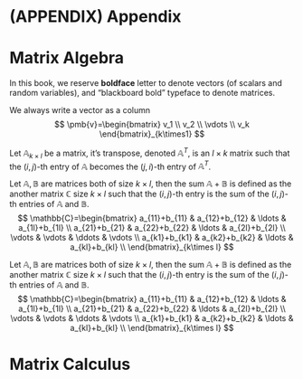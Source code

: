 # (APPENDIX) Appendix {-}

# Matrix Algebra
In this book, we reserve **boldface** letter to denote vectors (of scalars and random variables), and "blackboard bold" typeface to denote matrices. 

We always write a vector as a column
$$
\pmb{v}=\begin{bmatrix}
v_1 \\
v_2 \\
\vdots \\
v_k
\end{bmatrix}_{k\times1}
$$

:::{.definition name="Transpose of a Matrix" #mattrans}
Let $\mathbb{A}_{k\times l}$ be a matrix, it's  transpose, denoted $\mathbb{A}^T$, is an $l\times k$ matrix such that
the $(i,j)$-th entry of $\mathbb{A}$ becomes the $(j,i)$-th entry of $\mathbb{A}^T$.
:::


::: {.definition #matsum name="Sum of Matrices"}
  Let $\mathbb{A},\mathbb{B}$ are matrices both of size $k\times l$, then the sum $\mathbb{A}+\mathbb{B}$ is defined as the another matrix $\mathbb{C}$ size $k\times l$ such that the $(i,j)$-th entry is the sum of the $(i,j)$-th entries of $\mathbb A$ and $\mathbb B$. 
  $$
  \mathbb{C}=\begin{bmatrix}
  a_{11}+b_{11} & a_{12}+b_{12} & \ldots & a_{1l}+b_{1l} \\
  a_{21}+b_{21} & a_{22}+b_{22} & \ldots & a_{2l}+b_{2l} \\
  \vdots & \vdots & \ddots & \vdots \\
  a_{k1}+b_{k1} & a_{k2}+b_{k2} & \ldots & a_{kl}+b_{kl} \\
  \end{bmatrix}_{k\times l}
  $$

:::

::: {.definition #matprod name="Product of Matrices"}
  Let $\mathbb{A},\mathbb{B}$ are matrices both of size $k\times l$, then the sum $\mathbb{A}+\mathbb{B}$ is defined as the another matrix $\mathbb{C}$ size $k\times l$ such that the $(i,j)$-th entry is the sum of the $(i,j)$-th entries of $\mathbb A$ and $\mathbb B$. 
  $$
  \mathbb{C}=\begin{bmatrix}
  a_{11}+b_{11} & a_{12}+b_{12} & \ldots & a_{1l}+b_{1l} \\
  a_{21}+b_{21} & a_{22}+b_{22} & \ldots & a_{2l}+b_{2l} \\
  \vdots & \vdots & \ddots & \vdots \\
  a_{k1}+b_{k1} & a_{k2}+b_{k2} & \ldots & a_{kl}+b_{kl} \\
  \end{bmatrix}_{k\times l}
  $$

:::

# Matrix Calculus
